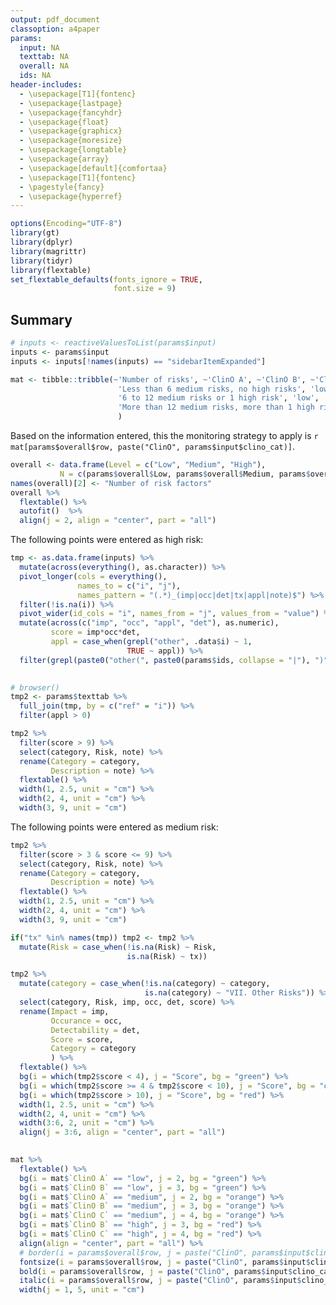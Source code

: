 ```yaml
---
output: pdf_document
classoption: a4paper
params:
  input: NA
  texttab: NA
  overall: NA
  ids: NA
header-includes:
  - \usepackage[T1]{fontenc}
  - \usepackage{lastpage}
  - \usepackage{fancyhdr}
  - \usepackage{float}
  - \usepackage{graphicx}
  - \usepackage{moresize}
  - \usepackage{longtable}
  - \usepackage{array}
  - \usepackage[default]{comfortaa}
  - \usepackage[T1]{fontenc}
  - \pagestyle{fancy}
  - \usepackage{hyperref}
---
```


```r
options(Encoding="UTF-8")
library(gt)
library(dplyr)
library(magrittr)
library(tidyr)
library(flextable)
set_flextable_defaults(fonts_ignore = TRUE, 
                       font.size = 9)
```


<!-- Document configuration -->

<!-- path to images -->
<!-- \graphicspath{ {./`r params$dir`} } -->

<!-- table interline -->
\renewcommand{\arraystretch}{1}
\renewcommand{\baselinestretch}{1.5}

<!-- table margins -->
<!-- \setlength{\LTleft}{0pt minus 1000pt} -->
<!-- \setlength{\LTright}{0pt minus 1000pt} -->

<!-- header/footer -->
\fancyhead[R]{Report date: `r Sys.time()`}
\cfoot[\fancyplain{}{}]{\fancyplain{}{}}
\rfoot{\thepage\ of \pageref{LastPage}}
\lfoot{Produced with \href{https://aghaynes.shinyapps.io/rbmc}{RBMC}}
\thispagestyle{fancy}

<!-- Report content -->

<!-- Title -->
\begin{minipage}{0.75\textwidth}
  \vspace*{1cm}
  \section{\huge{Risk Based Monitoring Score}}
  \vspace*{0.5cm}
  \subsection{Project: `r params$input$studyname`}
  \subsection{Author: `r params$input$au`}
\end{minipage}
\hfill
\begin{minipage}{0.2\textwidth}
  \begin{figure}[H]
    \includegraphics{logo.png}
  \end{figure}
\end{minipage}

## Summary

```r
# inputs <- reactiveValuesToList(params$input)
inputs <- params$input
inputs <- inputs[!names(inputs) == "sidebarItemExpanded"]

mat <- tibble::tribble(~'Number of risks', ~'ClinO A', ~'ClinO B', ~'ClinO C',
                        'Less than 6 medium risks, no high risks', 'low', 'low', 'medium',
                        '6 to 12 medium risks or 1 high risk', 'low', 'medium', 'high',
                        'More than 12 medium risks, more than 1 high risk', 'medium', 'high', 'high'
                        ) 

```
Based on the information entered, this the monitoring strategy to apply is `r mat[params$overall$row, paste("ClinO", params$input$clino_cat)]`. 

```r
overall <- data.frame(Level = c("Low", "Medium", "High"),
           N = c(params$overall$Low, params$overall$Medium, params$overall$High))
names(overall)[2] <- "Number of risk factors"
overall %>% 
  flextable() %>% 
  autofit()  %>% 
  align(j = 2, align = "center", part = "all")
```

The following points were entered as high risk:

```r
tmp <- as.data.frame(inputs) %>%
  mutate(across(everything(), as.character)) %>%
  pivot_longer(cols = everything(), 
               names_to = c("i", "j"), 
               names_pattern = "(.*)_(imp|occ|det|tx|appl|note)$") %>%
  filter(!is.na(i)) %>%
  pivot_wider(id_cols = "i", names_from = "j", values_from = "value") %>%
  mutate(across(c("imp", "occ", "appl", "det"), as.numeric),
         score = imp*occ*det,
         appl = case_when(grepl("other", .data$i) ~ 1,
                          TRUE ~ appl)) %>% 
  filter(grepl(paste0("other(", paste0(params$ids, collapse = "|"), ")"), .data$i) | !grepl("other", .data$i))
  

# browser()
tmp2 <- params$texttab %>%
  full_join(tmp, by = c("ref" = "i")) %>%
  filter(appl > 0)

tmp2 %>% 
  filter(score > 9) %>% 
  select(category, Risk, note) %>% 
  rename(Category = category,
         Description = note) %>% 
  flextable() %>% 
  width(1, 2.5, unit = "cm") %>% 
  width(2, 4, unit = "cm") %>% 
  width(3, 9, unit = "cm")

```

The following points were entered as medium risk:

```r
tmp2 %>% 
  filter(score > 3 & score <= 9) %>% 
  select(category, Risk, note) %>% 
  rename(Category = category,
         Description = note) %>% 
  flextable() %>% 
  width(1, 2.5, unit = "cm") %>% 
  width(2, 4, unit = "cm") %>% 
  width(3, 9, unit = "cm")
```

\newpage
<!-- Table -->
\vspace{1cm}
\scriptsize

```r


if("tx" %in% names(tmp)) tmp2 <- tmp2 %>% 
  mutate(Risk = case_when(!is.na(Risk) ~ Risk,
                          is.na(Risk) ~ tx))

tmp2 %>%
  mutate(category = case_when(!is.na(category) ~ category,
                              is.na(category) ~ "VII. Other Risks")) %>%
  select(category, Risk, imp, occ, det, score) %>%
  rename(Impact = imp,
         Occurance = occ,
         Detectability = det,
         Score = score,
         Category = category
         ) %>% 
  flextable() %>%
  bg(i = which(tmp2$score < 4), j = "Score", bg = "green") %>%
  bg(i = which(tmp2$score >= 4 & tmp2$score < 10), j = "Score", bg = "orange") %>%
  bg(i = which(tmp2$score > 10), j = "Score", bg = "red") %>% 
  width(1, 2.5, unit = "cm") %>% 
  width(2, 4, unit = "cm") %>% 
  width(3:6, 2, unit = "cm") %>% 
  align(j = 3:6, align = "center", part = "all")
  

```


\pagebreak


```r

mat %>%
  flextable() %>% 
  bg(i = mat$`ClinO A` == "low", j = 2, bg = "green") %>% 
  bg(i = mat$`ClinO B` == "low", j = 3, bg = "green") %>% 
  bg(i = mat$`ClinO A` == "medium", j = 2, bg = "orange") %>% 
  bg(i = mat$`ClinO B` == "medium", j = 3, bg = "orange") %>% 
  bg(i = mat$`ClinO C` == "medium", j = 4, bg = "orange") %>% 
  bg(i = mat$`ClinO B` == "high", j = 3, bg = "red") %>% 
  bg(i = mat$`ClinO C` == "high", j = 4, bg = "red") %>% 
  align(align = "center", part = "all") %>% 
  # border(i = params$overall$row, j = paste("ClinO", params$input$clino_cat), border = officer::fp_border(width = 5)) %>% 
  fontsize(i = params$overall$row, j = paste("ClinO", params$input$clino_cat), size = 10) %>% 
  bold(i = params$overall$row, j = paste("ClinO", params$input$clino_cat)) %>% 
  italic(i = params$overall$row, j = paste("ClinO", params$input$clino_cat)) %>% 
  width(j = 1, 5, unit = "cm")

```